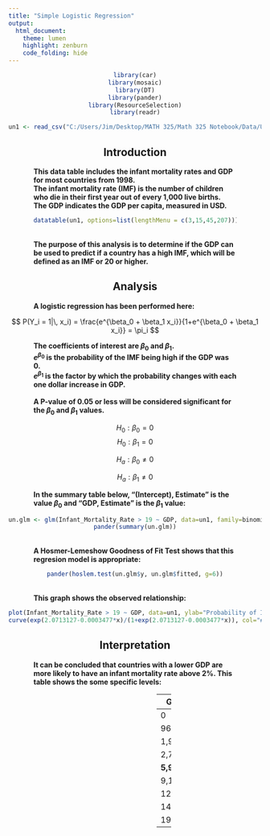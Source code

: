 ```yaml
---
title: "Simple Logistic Regression"
output:
  html_document:
    theme: lumen
    highlight: zenburn
    code_folding: hide
---
```

<center>
```r
library(car)
library(mosaic)
library(DT)
library(pander)
library(ResourceSelection)
library(readr)

un1 <- read_csv("C:/Users/Jim/Desktop/MATH 325/Math 325 Notebook/Data/UN_format.csv")
```
## Introduction
</center>
<div style="padding-left:50px;padding-right:50px;">
**This data table includes the infant mortality rates and GDP for most countries from 1998. </br>
The infant mortality rate (IMF) is the number of children who die in their first year out of every 1,000 live births.</br>
The GDP indicates the GDP per capita, measured in USD.**

```r
datatable(un1, options=list(lengthMenu = c(3,15,45,207)))
```
</br>
**The purpose of this analysis is to determine if the GDP can be used to predict if a country has a high IMF, which will be defined as an IMF or 20 or higher.**
</div></div>

<center>
## Analysis
</center>

<div style="padding-left:50px;padding-right:50px;">
**A logistic regression has been performed here:**
</div></div>

$$
P(Y_i = 1|\, x_i) = \frac{e^{\beta_0 + \beta_1 x_i}}{1+e^{\beta_0 + \beta_1 x_i}} = \pi_i
$$
<div style="padding-left:50px;padding-right:50px;">
**
The coefficients of interest are $\beta_0$ and $\beta_1$.</br>$e^{\beta_0}$ is the probability of the IMF being high if the GDP was 0.</br>
$e^{\beta_1}$ is the factor by which the probability changes with each one dollar increase in GDP.
**
</br></br>
**
A P-value of 0.05 or less will be considered significant for the $\beta_0$ and $\beta_1$ values.
**
</div></div>

$$
H_0 : \beta_0 = 0
$$
$$
H_0 : \beta_1 = 0
$$

$$
H_a : \beta_0 \ne 0
$$

$$
H_a : \beta_1 \ne 0
$$
<div style="padding-left:50px;padding-right:50px;">
**
In the summary table below, "(Intercept), Estimate" is the value $\beta_0$ and "GDP, Estimate" is the $\beta_1$ value:
**
</div></div>
<center>
```r
un.glm <- glm(Infant_Mortality_Rate > 19 ~ GDP, data=un1, family=binomial)
pander(summary(un.glm))
```
</center>
<div style="padding-left:50px;padding-right:50px;">
</br>
**A Hosmer-Lemeshow Goodness of Fit Test shows that this regresion model is appropriate:**
</div></div>
<center>
```r
pander(hoslem.test(un.glm$y, un.glm$fitted, g=6))
```
</center>
<div style="padding-left:50px;padding-right:50px;">
</br>
**This graph shows the observed relationship:**
</div></div>
<center>
```r
plot(Infant_Mortality_Rate > 19 ~ GDP, data=un1, ylab="Probability of IMR being above 2%", main="High Infant Mortality Rates by Country with Respect to GDP", xlab="GDP per Capita", cex=1.6, lwd=2, col="#111111")
curve(exp(2.0713127-0.0003477*x)/(1+exp(2.0713127-0.0003477*x)), col="#700077", lwd=2, add=TRUE)
```



## Interpretation
</center>
<div style="padding-left:50px;padding-right:50px;">
**
It can be concluded that countries with a lower GDP are more likely to have an infant mortality rate above 2%. This table shows the some specific levels:
**
</div></div>
<center>
<div style="padding-left:295px;padding-right:180px;">
|GDP     |Probability |
|---|---|
|0     |89% |
|968   |85% |
|1,970 |80% |
|2,798 |75% |
|**5,957** |**50%** |
|9,117 |25% |
|12,276  |10% |
|14,426  |5%  |
|19,173 |1% |
</div></div>
</center>
